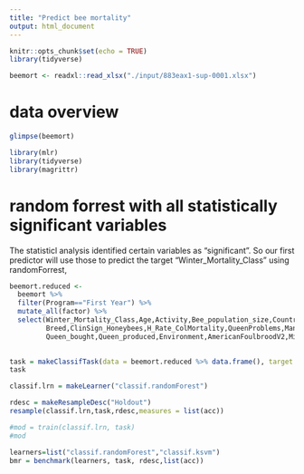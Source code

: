 ```yaml
---
title: "Predict bee mortality"
output: html_document
---
```


```r
knitr::opts_chunk$set(echo = TRUE)
library(tidyverse)
```
```r
beemort <- readxl::read_xlsx("./input/883eax1-sup-0001.xlsx")
```

# data overview
```r
glimpse(beemort)
```
```r
library(mlr)
library(tidyverse)
library(magrittr)
```

# random forrest with all statistically significant variables

The statisticl analysis identified certain variables as "significant".
So our first predictor will use those to predict the target "Winter_Mortality_Class" using randomForrest,


```r
beemort.reduced <-
  beemort %>% 
  filter(Program=="First Year") %>%
  mutate_all(factor) %>%
  select(Winter_Mortality_Class,Age,Activity,Bee_population_size,Country,Apiary_Size,Production,Apiarist_book,
         Breed,ClinSign_Honeybees,H_Rate_ColMortality,QueenProblems,Management,Swarm_bought,Swarm_produced,
         Queen_bought,Queen_produced,Environment,AmericanFoulbroodV2,Migration,Merger) 
  

task = makeClassifTask(data = beemort.reduced %>% data.frame(), target = "Winter_Mortality_Class")
task
```
```r
classif.lrn = makeLearner("classif.randomForest")
```

```r
rdesc = makeResampleDesc("Holdout")
resample(classif.lrn,task,rdesc,measures = list(acc))

#mod = train(classif.lrn, task)
#mod
```


```r
learners=list("classif.randomForest","classif.ksvm")
bmr = benchmark(learners, task, rdesc,list(acc))
```

